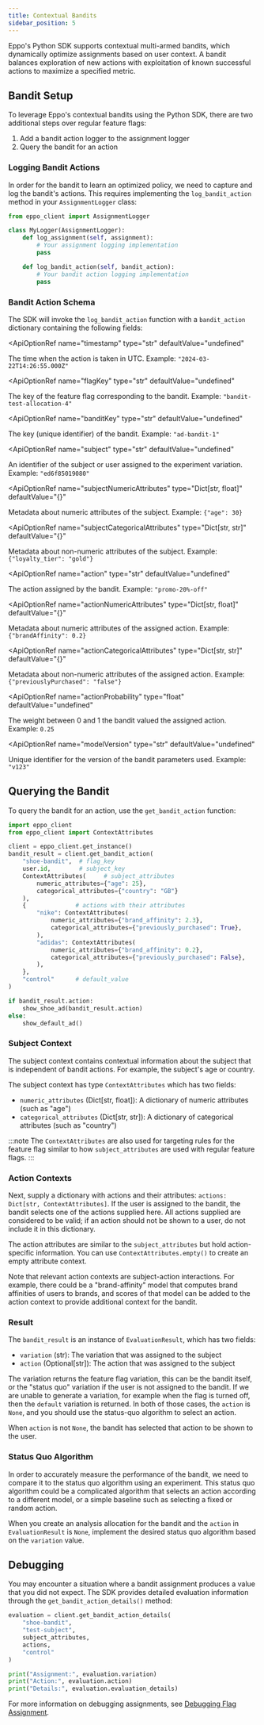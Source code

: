 ```yaml
---
title: Contextual Bandits
sidebar_position: 5
---
```



Eppo's Python SDK supports contextual multi-armed bandits, which dynamically optimize assignments based on user context. A bandit balances exploration of new actions with exploitation of known successful actions to maximize a specified metric.

## Bandit Setup

To leverage Eppo's contextual bandits using the Python SDK, there are two additional steps over regular feature flags:
1. Add a bandit action logger to the assignment logger
2. Query the bandit for an action

### Logging Bandit Actions

In order for the bandit to learn an optimized policy, we need to capture and log the bandit's actions.
This requires implementing the `log_bandit_action` method in your `AssignmentLogger` class:

```python
from eppo_client import AssignmentLogger

class MyLogger(AssignmentLogger):
    def log_assignment(self, assignment):
        # Your assignment logging implementation
        pass

    def log_bandit_action(self, bandit_action):
        # Your bandit action logging implementation
        pass
```

### Bandit Action Schema

The SDK will invoke the `log_bandit_action` function with a `bandit_action` dictionary containing the following fields:

<ApiOptionRef 
  name="timestamp"
  type="str"
  defaultValue="undefined"
>

The time when the action is taken in UTC. Example: `"2024-03-22T14:26:55.000Z"`
</ApiOptionRef>

<ApiOptionRef 
  name="flagKey"
  type="str"
  defaultValue="undefined"
>

The key of the feature flag corresponding to the bandit. Example: `"bandit-test-allocation-4"`
</ApiOptionRef>

<ApiOptionRef 
  name="banditKey"
  type="str"
  defaultValue="undefined"
>

The key (unique identifier) of the bandit. Example: `"ad-bandit-1"`
</ApiOptionRef>

<ApiOptionRef 
  name="subject"
  type="str"
  defaultValue="undefined"
>

An identifier of the subject or user assigned to the experiment variation. Example: `"ed6f85019080"`
</ApiOptionRef>

<ApiOptionRef 
  name="subjectNumericAttributes"
  type="Dict[str, float]"
  defaultValue="{}"
>

Metadata about numeric attributes of the subject. Example: `{"age": 30}`
</ApiOptionRef>

<ApiOptionRef 
  name="subjectCategoricalAttributes"
  type="Dict[str, str]"
  defaultValue="{}"
>

Metadata about non-numeric attributes of the subject. Example: `{"loyalty_tier": "gold"}`
</ApiOptionRef>

<ApiOptionRef 
  name="action"
  type="str"
  defaultValue="undefined"
>

The action assigned by the bandit. Example: `"promo-20%-off"`
</ApiOptionRef>

<ApiOptionRef 
  name="actionNumericAttributes"
  type="Dict[str, float]"
  defaultValue="{}"
>

Metadata about numeric attributes of the assigned action. Example: `{"brandAffinity": 0.2}`
</ApiOptionRef>

<ApiOptionRef 
  name="actionCategoricalAttributes"
  type="Dict[str, str]"
  defaultValue="{}"
>

Metadata about non-numeric attributes of the assigned action. Example: `{"previouslyPurchased": "false"}`
</ApiOptionRef>

<ApiOptionRef 
  name="actionProbability"
  type="float"
  defaultValue="undefined"
>

The weight between 0 and 1 the bandit valued the assigned action. Example: `0.25`
</ApiOptionRef>

<ApiOptionRef 
  name="modelVersion"
  type="str"
  defaultValue="undefined"
>

Unique identifier for the version of the bandit parameters used. Example: `"v123"`
</ApiOptionRef>

## Querying the Bandit

To query the bandit for an action, use the `get_bandit_action` function:

```python
import eppo_client
from eppo_client import ContextAttributes

client = eppo_client.get_instance()
bandit_result = client.get_bandit_action(
    "shoe-bandit",  # flag_key
    user.id,        # subject_key
    ContextAttributes(     # subject_attributes
        numeric_attributes={"age": 25},
        categorical_attributes={"country": "GB"}
    ),
    {              # actions with their attributes
        "nike": ContextAttributes(
            numeric_attributes={"brand_affinity": 2.3},
            categorical_attributes={"previously_purchased": True},
        ),
        "adidas": ContextAttributes(
            numeric_attributes={"brand_affinity": 0.2},
            categorical_attributes={"previously_purchased": False},
        ),
    },
    "control"      # default_value
)

if bandit_result.action:
    show_shoe_ad(bandit_result.action)
else:
    show_default_ad()
```

### Subject Context

The subject context contains contextual information about the subject that is independent of bandit actions.
For example, the subject's age or country.

The subject context has type `ContextAttributes` which has two fields:
- `numeric_attributes` (Dict[str, float]): A dictionary of numeric attributes (such as "age")
- `categorical_attributes` (Dict[str, str]): A dictionary of categorical attributes (such as "country")

:::note
The `ContextAttributes` are also used for targeting rules for the feature flag similar to how `subject_attributes` are used with regular feature flags.
:::

### Action Contexts

Next, supply a dictionary with actions and their attributes: `actions: Dict[str, ContextAttributes]`.
If the user is assigned to the bandit, the bandit selects one of the actions supplied here.
All actions supplied are considered to be valid; if an action should not be shown to a user, do not include it in this dictionary.

The action attributes are similar to the `subject_attributes` but hold action-specific information.
You can use `ContextAttributes.empty()` to create an empty attribute context.

Note that relevant action contexts are subject-action interactions. For example, there could be a "brand-affinity" model
that computes brand affinities of users to brands, and scores of that model can be added to the action context to provide
additional context for the bandit.

### Result

The `bandit_result` is an instance of `EvaluationResult`, which has two fields:
- `variation` (str): The variation that was assigned to the subject
- `action` (Optional[str]): The action that was assigned to the subject

The variation returns the feature flag variation, this can be the bandit itself, or the "status quo" variation if the user is not assigned to the bandit.
If we are unable to generate a variation, for example when the flag is turned off, then the `default` variation is returned.
In both of those cases, the `action` is `None`, and you should use the status-quo algorithm to select an action.

When `action` is not `None`, the bandit has selected that action to be shown to the user.

### Status Quo Algorithm

In order to accurately measure the performance of the bandit, we need to compare it to the status quo algorithm using an experiment.
This status quo algorithm could be a complicated algorithm that selects an action according to a different model, or a simple baseline such as selecting a fixed or random action.

When you create an analysis allocation for the bandit and the `action` in `EvaluationResult` is `None`, implement the desired status quo algorithm based on the `variation` value.

## Debugging

You may encounter a situation where a bandit assignment produces a value that you did not expect. The SDK provides detailed evaluation information through the `get_bandit_action_details()` method:

```python
evaluation = client.get_bandit_action_details(
    "shoe-bandit",
    "test-subject",
    subject_attributes,
    actions,
    "control"
)

print("Assignment:", evaluation.variation)
print("Action:", evaluation.action)
print("Details:", evaluation.evaluation_details)
```

For more information on debugging assignments, see [Debugging Flag Assignment](/sdks/sdk-features/debugging-flag-assignment/). 
